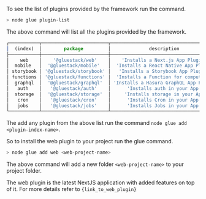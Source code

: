 
<Meta title="Usage/Your first project/Install the web plugin" />

To see the list of plugins provided by the framework run the command.

```jsx
> node glue plugin-list
```

The above command will list all the plugins provided by the framework.

```jsx
┌───────────┬────────────────────────┬────────────────────────────────────────┐
│  (index)  │        package         │              description               │
├───────────┼────────────────────────┼────────────────────────────────────────┤
│    web    │    '@gluestack/web'    │    'Installs a Next.js App Plugin'     │
│  mobile   │  '@gluestack/mobile'   │  'Installs a React Native App Plugin'  │
│ storybook │ '@gluestack/storybook' │   'Installs a Storybook App Plugin'    │
│ functions │ '@gluestack/functions' │  'Installs a Function for computing'   │
│  graphql  │  '@gluestack/graphql'  │ 'Installs a Hasura GraphQL App Plugin' │
│   auth    │   '@gluestack/auth'    │      'Installs auth in your App'       │
│  storage  │  '@gluestack/storage'  │     'Installs storage in your App'     │
│   cron    │   '@gluestack/cron'    │      'Installs Cron in your App'       │
│   jobs    │   '@gluestack/jobs'    │      'Installs Jobs in your App'       │
└───────────┴────────────────────────┴────────────────────────────────────────┘
```

The add any plugin from the above list run the command `node glue add <plugin-index-name>`.

So to install the web plugin to your project run the glue command.

```jsx
> node glue add web <web-project-name>
```

The above command will add a new folder `<web-project-name>` to your project folder.

The web plugin is the latest NextJS application with added features on top of it. For more details refer to `{link_to_web_plugin}`

